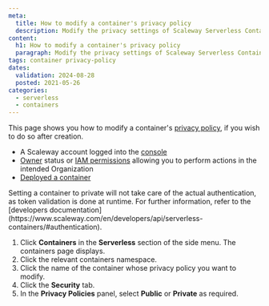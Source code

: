 ```yaml
---
meta:
  title: How to modify a container's privacy policy
  description: Modify the privacy settings of Scaleway Serverless Containers.
content:
  h1: How to modify a container's privacy policy
  paragraph: Modify the privacy settings of Scaleway Serverless Containers.
tags: container privacy-policy
dates:
  validation: 2024-08-28
  posted: 2021-05-26
categories:
  - serverless
  - containers
---
```


This page shows you how to modify a container's [privacy policy](/serverless-containers/concepts/#privacy-policy), if you wish to do so after creation.

<Macro id="requirements" />

- A Scaleway account logged into the [console](https://console.scaleway.com)
- [Owner](/iam/concepts/#owner) status or [IAM permissions](/iam/concepts/#permission) allowing you to perform actions in the intended Organization
- [Deployed a container](/serverless-containers/how-to/deploy-container/)

<Message type="note">
  Setting a container to private will not take care of the actual authentication, as token validation is done at runtime. For further information, refer to the [developers documentation](https://www.scaleway.com/en/developers/api/serverless-containers/#authentication).
</Message>

1. Click **Containers** in the **Serverless** section of the side menu. The containers page displays.
2. Click the relevant containers namespace.
3. Click the name of the container whose privacy policy you want to modify.
4. Click the **Security** tab.
5. In the **Privacy Policies** panel, select **Public** or **Private** as required.


